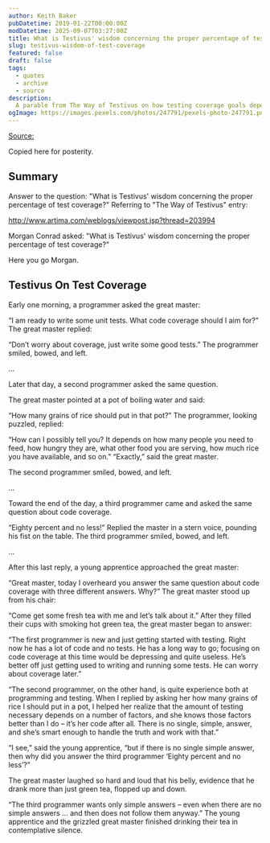 ```yaml
---
author: Keith Baker
pubDatetime: 2019-01-22T00:00:00Z
modDatetime: 2025-09-07T03:27:00Z
title: What is Testivus' wisdom concerning the proper percentage of test coverage?
slug: testivus-wisdom-of-test-coverage
featured: false
draft: false
tags:
  - quotes
  - archive
  - source
description:
  A parable from The Way of Testivus on how testing coverage goals depend on context — and how some developers just want simple answers.
ogImage: https://images.pexels.com/photos/247791/pexels-photo-247791.png?auto=compress&cs=tinysrgb&dpr=2&h=750&w=1260
---
```


[Source:](https://www.artima.com/forums/flat.jsp?forum=106&thread=204677)

Copied here for posterity.

## Summary
Answer to the question: "What is Testivus' wisdom concerning the proper percentage of test coverage?"
Referring to "The Way of Testivus" entry:

http://www.artima.com/weblogs/viewpost.jsp?thread=203994

Morgan Conrad asked: "What is Testivus' wisdom concerning the proper percentage of test coverage?"

Here you go Morgan.

## Testivus On Test Coverage
Early one morning, a programmer asked the great master:

“I am ready to write some unit tests. What code coverage should I aim for?”
The great master replied:

“Don’t worry about coverage, just write some good tests.”
The programmer smiled, bowed, and left.

...

Later that day, a second programmer asked the same question.

The great master pointed at a pot of boiling water and said:

“How many grains of rice should put in that pot?”
The programmer, looking puzzled, replied:

“How can I possibly tell you? It depends on how many people you need to feed, how hungry they are, what other food you are serving, how much rice you have available, and so on.”
“Exactly,” said the great master.

The second programmer smiled, bowed, and left.

...

Toward the end of the day, a third programmer came and asked the same question about code coverage.

“Eighty percent and no less!” Replied the master in a stern voice, pounding his fist on the table.
The third programmer smiled, bowed, and left.

...

After this last reply, a young apprentice approached the great master:

“Great master, today I overheard you answer the same question about code coverage with three different answers. Why?”
The great master stood up from his chair:

“Come get some fresh tea with me and let’s talk about it.”
After they filled their cups with smoking hot green tea, the great master began to answer:

“The first programmer is new and just getting started with testing. Right now he has a lot of code and no tests. He has a long way to go; focusing on code coverage at this time would be depressing and quite useless. He’s better off just getting used to writing and running some tests. He can worry about coverage later.”

“The second programmer, on the other hand, is quite experience both at programming and testing. When I replied by asking her how many grains of rice I should put in a pot, I helped her realize that the amount of testing necessary depends on a number of factors, and she knows those factors better than I do – it’s her code after all. There is no single, simple, answer, and she’s smart enough to handle the truth and work with that.”

“I see,” said the young apprentice, “but if there is no single simple answer, then why did you answer the third programmer ‘Eighty percent and no less’?”

The great master laughed so hard and loud that his belly, evidence that he drank more than just green tea, flopped up and down.

“The third programmer wants only simple answers – even when there are no simple answers … and then does not follow them anyway.”
The young apprentice and the grizzled great master finished drinking their tea in contemplative silence.
